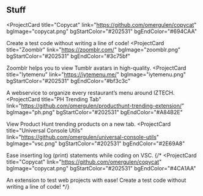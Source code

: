 ## Stuff

<ProjectCard
  title="Copycat"
  link="https://github.com/omergulen/copycat"
  bgImage="copycat.png"
  bgStartColor="#202531"
  bgEndColor="#694CAA"
>
  Create a test code without writing a line of code!
</ProjectCard>
<ProjectCard
  title="Zoomblr"
  link="https://zoomblr.com/"
  bgImage="zoomblr.png"
  bgStartColor="#202531"
  bgEndColor="#3c75bf"
>
  Zoomblr helps you to view Tumblr avatars in high-quality.
</ProjectCard>
<ProjectCard
  title="Iytemenu"
  link="https://iytemenu.me/"
  bgImage="iytemenu.png"
  bgStartColor="#202531"
  bgEndColor="#bf3c3c"
>
  A webservice to organize every restaurant’s menu around IZTECH.
</ProjectCard>
<ProjectCard
  title="PH Trending Tab"
  link="https://github.com/omergulen/producthunt-trending-extension/"
  bgImage="ph.png"
  bgStartColor="#202531"
  bgEndColor="#A84B2E"
>
  View Product Hunt trending products on a new tab.
</ProjectCard>
<ProjectCard
  title="Universal Console Utils"
  link="https://github.com/omergulen/universal-console-utils"
  bgImage="vsc.png"
  bgStartColor="#202531"
  bgEndColor="#2E69A8"
>
  Ease inserting log (print) statements while coding on VSC.
</ProjectCard>
{/* <ProjectCard
  title="Copycat"
  link="https://github.com/omergulen/copycat"
  bgImage="copycat.png"
  bgStartColor="#202531"
  bgEndColor="#4CA1AA"
>
  An extension to test web projects with ease! Create a test code without writing a line of code!
</ProjectCard> */}
